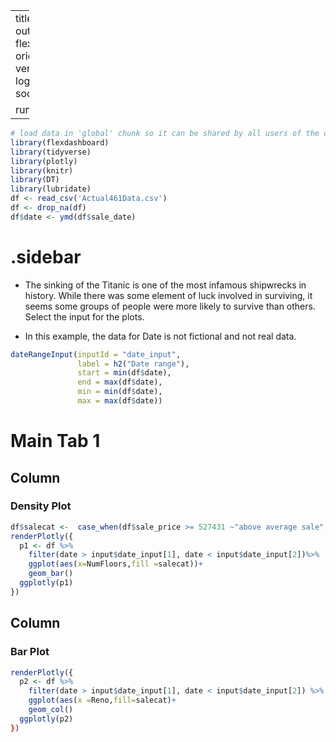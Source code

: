
---
title: "Titanic - Check Box"
output: 
  flexdashboard::flex_dashboard:
    orientation: columns
    vertical_layout: fill
    logo: logo.png
    source_code: embed
    social: menu

runtime: shiny
---

```r
# load data in 'global' chunk so it can be shared by all users of the dashboard
library(flexdashboard)
library(tidyverse)
library(plotly)
library(knitr)
library(DT)
library(lubridate)
df <- read_csv('Actual461Data.csv')
df <- drop_na(df)
df$date <- ymd(df$sale_date)
```

{.sidebar}
=======================================================================

- The sinking of the Titanic is one of the most infamous shipwrecks in history. While there was some element of luck involved in surviving, it seems some groups of people were more likely to survive than others.  Select the input for the plots. 

- In this example, the data for Date is not fictional and not real data. 

```r
dateRangeInput(inputId = "date_input", 
               label = h2("Date range"), 
               start = min(df$date), 
               end = max(df$date),
               min = min(df$date), 
               max = max(df$date))
```

Main Tab 1
=======================================================================

Column {data-width=500}
-----------------------------------------------------------------------

### Density Plot

```r
df$salecat <-  case_when(df$sale_price >= 527431 ~"above average sale",TRUE~"below average sale")
renderPlotly({
  p1 <- df %>% 
    filter(date > input$date_input[1], date < input$date_input[2])%>%  
    ggplot(aes(x=NumFloors,fill =salecat))+
    geom_bar()
  ggplotly(p1)
})
```

Column {data-width=500}
-----------------------------------------------------------------------

### Bar Plot

```r
renderPlotly({
  p2 <- df %>% 
    filter(date > input$date_input[1], date < input$date_input[2]) %>% 
    ggplot(aes(x =Reno,fill=salecat)+
    geom_col()
  ggplotly(p2)
})
```
